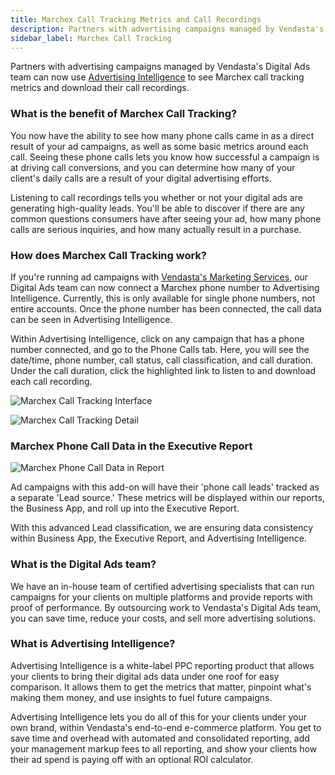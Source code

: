 ```yaml
---
title: Marchex Call Tracking Metrics and Call Recordings
description: Partners with advertising campaigns managed by Vendasta's Digital Ads team can now use Advertising Intelligence to see Marchex call tracking metrics and download their call recordings.
sidebar_label: Marchex Call Tracking
---
```


Partners with advertising campaigns managed by Vendasta's Digital Ads team can now use [Advertising Intelligence](https://www.vendasta.com/marketplace/advertising-intelligence/) to see Marchex call tracking metrics and download their call recordings.

### What is the benefit of Marchex Call Tracking?

You now have the ability to see how many phone calls came in as a direct result of your ad campaigns, as well as some basic metrics around each call. Seeing these phone calls lets you know how successful a campaign is at driving call conversions, and you can determine how many of your client's daily calls are a result of your digital advertising efforts.

Listening to call recordings tells you whether or not your digital ads are generating high-quality leads. You'll be able to discover if there are any common questions consumers have after seeing your ad, how many phone calls are serious inquiries, and how many actually result in a purchase.

### How does Marchex Call Tracking work? 

If you're running ad campaigns with [Vendasta's Marketing Services](https://www.vendasta.com/platform/digital-agency/), our Digital Ads team can now connect a Marchex phone number to Advertising Intelligence. Currently, this is only available for single phone numbers, not entire accounts. Once the phone number has been connected, the call data can be seen in Advertising Intelligence.

Within Advertising Intelligence, click on any campaign that has a phone number connected, and go to the Phone Calls tab. Here, you will see the date/time, phone number, call status, call classification, and call duration. Under the call duration, click the highlighted link to listen to and download each call recording.

![Marchex Call Tracking Interface](./img/marchex-call-tracking-1.jpg)

![Marchex Call Tracking Detail](./img/marchex-call-tracking-2.jpg)

### Marchex Phone Call Data in the Executive Report

![Marchex Phone Call Data in Report](./img/marchex-call-tracking-3.jpg)

Ad campaigns with this add-on will have their 'phone call leads' tracked as a separate 'Lead source.' These metrics will be displayed within our reports, the Business App, and roll up into the Executive Report.

With this advanced Lead classification, we are ensuring data consistency within Business App, the Executive Report, and Advertising Intelligence.

### What is the Digital Ads team?

We have an in-house team of certified advertising specialists that can run campaigns for your clients on multiple platforms and provide reports with proof of performance. By outsourcing work to Vendasta's Digital Ads team, you can save time, reduce your costs, and sell more advertising solutions. 

### What is Advertising Intelligence? 

Advertising Intelligence is a white-label PPC reporting product that allows your clients to bring their digital ads data under one roof for easy comparison. It allows them to get the metrics that matter, pinpoint what's making them money, and use insights to fuel future campaigns. 

Advertising Intelligence lets you do all of this for your clients under your own brand, within Vendasta's end-to-end e-commerce platform. You get to save time and overhead with automated and consolidated reporting, add your management markup fees to all reporting, and show your clients how their ad spend is paying off with an optional ROI calculator.